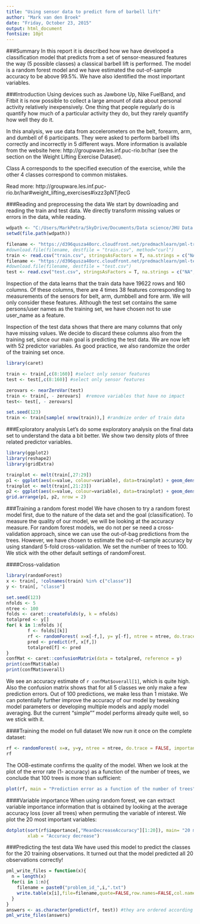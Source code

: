 ```yaml
---
title: "Using sensor data to predict form of barbell lift"
author: "Mark van den Broek"
date: "Friday, October 23, 2015"
output: html_document
fontsize: 10pt
---
```


###Summary
In this report it is described how we have developed a classification model that predicts from a set of sensor-measured features the way (5 possible classes) a classical barbell lift is performed. The model is a random forest model and we have estimated the out-of-sample accuracy to be above 99.5%. We have also identified the most important variables.  

###Introduction
Using devices such as Jawbone Up, Nike FuelBand, and Fitbit it is now possible to collect a large amount of data about personal activity relatively inexpensively. One thing that people regularly do is quantify how much of a particular activity they do, but they rarely quantify how well they do it. 

In this analysis, we use data from accelerometers on the belt, forearm, arm, and dumbell of 6 participants. They were asked to perform barbell lifts correctly and incorrectly in 5 different ways. More information is available from the website here: http://groupware.les.inf.puc-rio.br/har (see the section on the Weight Lifting Exercise Dataset). 

Class A corresponds to the specified execution of the exercise, while the other 4 classes correspond to common mistakes. 

Read more: http://groupware.les.inf.puc-rio.br/har#weight_lifting_exercises#ixzz3pNTjfecG

###Reading and preprocessing the data
We start by downloading and reading the train and test data. We directly transform missing values or errors in the data, while reading.  
```r
wdpath <- "C:/Users/MarkPetra/SkyDrive/Documents/Data science/JHU Data science specialization/Course Machine Learning/"
setwd(file.path(wdpath))
```
```r
filename <- "https://d396qusza40orc.cloudfront.net/predmachlearn/pml-training.csv"
#download.file(filename, destfile = "train.csv", method="curl")
train <- read.csv("train.csv", stringsAsFactors = T, na.strings = c("NA","#DIV/0!"))
filename <- "https://d396qusza40orc.cloudfront.net/predmachlearn/pml-testing.csv"
#download.file(filename, destfile = "test.csv")
test <- read.csv("test.csv", stringsAsFactors = T, na.strings = c("NA","#DIV/0!"))
```

Inspection of the data learns that the train data have 19622 rows and 160 columns. Of these columns, there are 4 times 38 features corresponding to measurements of the sensors for belt, arm, dumbbell and fore arm. We will only consider these features. Although the test set contains the same persons/user names as the training set, we have chosen not to use user_name as a feature.

Inspection of the test data shows that there are many columns that only have missing values. We decide to discard these columns also from the training set, since our main goal is predicting the test data. We are now left with 52 predictor variables. As good practice, we also randomize the order of the training set once. 
```r
library(caret)

train <- train[,c(8:160)] #select only sensor features
test <- test[,c(8:160)] #select only sensor features

zerovars <- nearZeroVar(test)
train <- train[, - zerovars]  #remove variables that have no impact
test<- test[, - zerovars]

set.seed(123)
train <- train[sample( nrow(train)),] #randmize order of train data
```

###Exploratory analysis
Let's do some exploratory analysis on the final data set to understand the data a bit better. We show two density plots of three related predictor variables. 
```r
library(ggplot2)
library(reshape2)
library(gridExtra)
```
```r
trainplot <- melt(train[,27:29])
p1 <- ggplot(aes(x=value, colour=variable), data=trainplot) + geom_density()
trainplot <- melt(train[,21:23])
p2 <- ggplot(aes(x=value, colour=variable), data=trainplot) + geom_density()
grid.arrange(p1, p2, nrow = 2)
```

###Training a random forest model
We have chosen to try a random forest model first, due to the nature of the data set and the goal (classification). To measure the quality of our model, we will be looking at the accuracy measure. For random forest models, we do not per se need a cross-validation approach, since we can use the out-of-bag predictions from the trees. However, we have chosen to estimate the out-of-sample accuracy by using standard 5-fold cross-validation. We set the number of trees to 100. We stick with the other default settings of randomForest.  

####Cross-validation
```r
library(randomForest)
x <- train[, !colnames(train) %in% c("classe")]
y <- train[, "classe"]

set.seed(123)
nfolds <- 5
ntree <- 100
folds <- caret::createFolds(y, k = nfolds)
totalpred <- y[]
for( k in 1:nfolds ){
        f <- folds[[k]]
        rf <- randomForest( x=x[-f,], y= y[-f], ntree = ntree, do.trace = FALSE )
        pred <- predict(rf, x[f,])
        totalpred[f] <- pred        
}
confMat <- caret::confusionMatrix(data = totalpred, reference = y)
print(confMat$table)
print(confMat$overall)
```

We see an accuracy estimate of `r confMat$overall[1]`, which is quite high. Also the confusion matrix shows that for all 5 classes we only make a few prediction errors. Out of 100 predictions, we make less than 1 mistake. We can potentially further improve the accuracy of our model by tweaking model parameters or developing multiple models and apply model averaging. But the current "simple"" model performs already quite well, so we stick with it. 

####Training the model on full dataset
We now run it once on the complete dataset: 
```r
rf <- randomForest( x=x, y=y, ntree = ntree, do.trace = FALSE, importance = T )
rf
```

The OOB-estimate confirms the quality of the model. When we look at the plot of the error rate (1- accuracy) as a function of the number of trees, we conclude that 100 trees is more than sufficient: 
```r
plot(rf, main = "Prediction error as a function of the number of trees", cex.main = 0.8)
```

####Variable importance
When using random forest, we can extract variable importance information that is obtained by looking at the average accuracy loss (over all trees) when permuting the variable of interest. We plot the 20 most important variables: 
```r
dotplot(sort(rf$importance[,"MeanDecreaseAccuracy"][1:20]), main= "20 most important variables", 
        xlab = "Accuracy decrease")
```

###Predicting the test data
We have used this model to predict the classes for the 20 training observations. It turned out that the model predicted all 20 observations correctly! 
 
```r
pml_write_files = function(x){
  n = length(x)
  for(i in 1:n){
    filename = paste0("problem_id_",i,".txt")
    write.table(x[i],file=filename,quote=FALSE,row.names=FALSE,col.names=FALSE)
  }
}
answers <- as.character(predict(rf, test)) #they are ordered according to problem_id
pml_write_files(answers)
```
